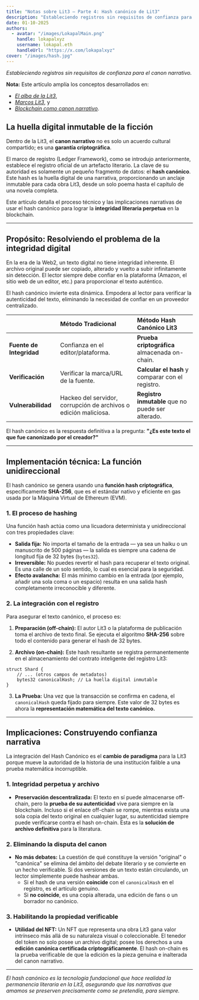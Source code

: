 ```yaml
---
title: "Notas sobre Lit3 — Parte 4: Hash canónico de Lit3"
description: "Estableciendo registros sin requisitos de confianza para el canon narrativo."
date: 01-10-2025
authors:
  - avatar: "/images/LokapalMain.png"
    handle: lokapalxyz
    username: lokapal.eth
    handleUrl: "https://x.com/lokapalxyz"
cover: "/images/hash.jpg"
---
```


*Estableciendo registros sin requisitos de confianza para el canon narrativo.*

**Nota:** Este artículo amplía los conceptos desarrollados en:
- [*El alba de la Lit3*](https://www.lokapal.xyz/es/thoughtchain/the-dawn-of-lit3),
- [*Marcos Lit3*](https://www.lokapal.xyz/es/thoughtchain/lit3-frameworks), y
- [*Blockchain como canon narrativo*](https://www.lokapal.xyz/es/thoughtchain/blockchain-canon).

## La huella digital inmutable de la ficción

Dentro de la Lit3, el **canon narrativo** no es solo un acuerdo cultural compartido; es una **garantía criptográfica**.

El marco de registro (Ledger Framework), como se introdujo anteriormente, establece el registro oficial de un artefacto literario. La clave de su autoridad es solamente un pequeño fragmento de datos: el **hash canónico**. Este hash es la huella digital de una narrativa, proporcionando un anclaje inmutable para cada obra Lit3, desde un solo poema hasta el capítulo de una novela completa.

Este artículo detalla el proceso técnico y las implicaciones narrativas de usar el hash canónico para lograr la **integridad literaria perpetua** en la blockchain.

---

## Propósito: Resolviendo el problema de la integridad digital

En la era de la Web2, un texto digital no tiene integridad inherente. El archivo original puede ser copiado, alterado y vuelto a subir infinitamente sin detección. El lector siempre debe confiar en la plataforma (Amazon, el sitio web de un editor, etc.) para proporcionar el texto auténtico.

El hash canónico invierte esta dinámica. Empodera al lector para verificar la autenticidad del texto, eliminando la necesidad de confiar en un proveedor centralizado.

| | Método Tradicional | Método Hash Canónico Lit3 |
| :--- | :--- | :--- |
| **Fuente de Integridad** | Confianza en el editor/plataforma. | **Prueba criptográfica** almacenada on-chain. |
| **Verificación** | Verificar la marca/URL de la fuente. | **Calcular el hash** y comparar con el registro. |
| **Vulnerabilidad** | Hackeo del servidor, corrupción de archivos o edición maliciosa. | **Registro inmutable** que no puede ser alterado. |

El hash canónico es la respuesta definitiva a la pregunta: **"¿Es este texto el que fue canonizado por el creador?"**

---

## Implementación técnica: La función unidireccional

El hash canónico se genera usando una **función hash criptográfica**, específicamente **SHA-256**, que es el estándar nativo y eficiente en gas usada por la Máquina Virtual de Ethereum (EVM).

### 1. El proceso de hashing

Una función hash actúa como una licuadora determinista y unidireccional con tres propiedades clave:

* **Salida fija:** No importa el tamaño de la entrada — ya sea un haiku o un manuscrito de 500 páginas — la salida es siempre una cadena de longitud fija de 32 bytes (`bytes32`).
* **Irreversible:** No puedes revertir el hash para recuperar el texto original. Es una calle de un solo sentido, lo cual es esencial para la seguridad.
* **Efecto avalancha:** El más mínimo cambio en la entrada (por ejemplo, añadir una sola coma o un espacio) resulta en una salida hash completamente irreconocible y diferente.

### 2. La integración con el registro

Para asegurar el texto canónico, el proceso es:

1.  **Preparación (off-chain):** El autor Lit3 o la plataforma de publicación toma el archivo de texto final. Se ejecuta el algoritmo **SHA-256** sobre todo el contenido para generar el hash de 32 bytes.

2.  **Archivo (on-chain):** Este hash resultante se registra permanentemente en el almacenamiento del contrato inteligente del registro Lit3:

```solidity
struct Shard {
    // ... (otros campos de metadatos)
    bytes32 canonicalHash; // La huella digital inmutable
}
```

3.  **La Prueba:** Una vez que la transacción se confirma en cadena, el `canonicalHash` queda fijado para siempre. Este valor de 32 bytes es ahora la **representación matemática del texto canónico.**

---

## Implicaciones: Construyendo confianza narrativa

La integración del Hash Canónico es el **cambio de paradigma** para la Lit3 porque mueve la autoridad de la historia de una institución falible a una prueba matemática incorruptible.

### 1. Integridad perpetua y archivo

* **Preservación descentralizada:** El texto en sí puede almacenarse off-chain, pero la **prueba de su autenticidad** vive para siempre en la blockchain. Incluso si el enlace off-chain se rompe, mientras exista una sola copia del texto original en cualquier lugar, su autenticidad siempre puede verificarse contra el hash on-chain. Esta es la **solución de archivo definitiva** para la literatura.

### 2. Eliminando la disputa del canon

* **No más debates:** La cuestión de qué constituye la versión "original" o "canónica" se elimina del ámbito del debate literario y se convierte en un hecho verificable. Si dos versiones de un texto están circulando, un lector simplemente puede hashear ambas.
    * Si el hash de una versión **coincide** con el `canonicalHash` en el registro, es el artículo genuino.
    * Si **no coincide**, es una copia alterada, una edición de fans o un borrador no canónico.

### 3. Habilitando la propiedad verificable

* **Utilidad del NFT:** Un NFT que representa una obra Lit3 gana valor intrínseco más allá de su naturaleza visual o coleccionable. El tenedor del token no solo posee un archivo digital; posee los derechos a una **edición canónica certificada criptográficamente**. El hash on-chain es la prueba verificable de que la edición es la pieza genuina e inalterada del canon narrativo.

---

*El hash canónico es la tecnología fundacional que hace realidad la permanencia literaria en la Lit3, asegurando que las narrativas que amamos se preserven precisamente como se pretendía, para siempre.*